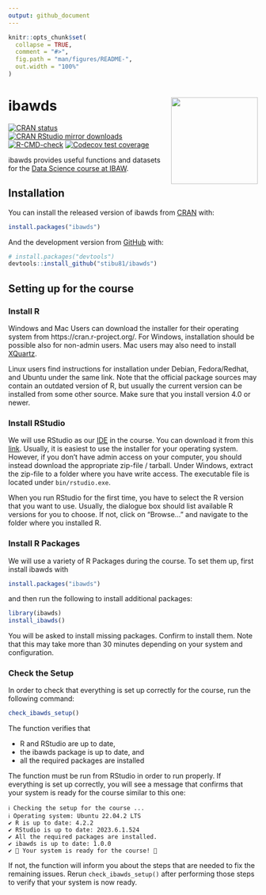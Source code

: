 ```yaml
---
output: github_document
---
```


<!-- README.md is generated from README.Rmd. Please edit that file -->

```r
knitr::opts_chunk$set(
  collapse = TRUE,
  comment = "#>",
  fig.path = "man/figures/README-",
  out.width = "100%"
)
```

# ibawds <img src="man/figures/ibawds_logo.png" align="right" width="175" />

<!-- badges: start -->
[![CRAN status](https://www.r-pkg.org/badges/version/ibawds)](https://CRAN.R-project.org/package=ibawds)
[![CRAN RStudio mirror downloads](https://cranlogs.r-pkg.org/badges/last-month/ibawds?color=blue)](https://r-pkg.org/pkg/ibawds)
[![R-CMD-check](https://github.com/stibu81/ibawds/workflows/R-CMD-check/badge.svg)](https://github.com/stibu81/ibawds/actions)
[![Codecov test coverage](https://codecov.io/gh/stibu81/ibawds/graph/badge.svg)](https://app.codecov.io/gh/stibu81/ibawds)
<!-- badges: end -->

ibawds provides useful functions and datasets for the
[Data Science course at IBAW](https://ibaw.ch/bildungsangebote/informatik/coding-data-science/data-science-ndk-hf/).


## Installation

You can install the released version of ibawds from
[CRAN](https://cran.r-project.org/package=ibawds) with:

``` r
install.packages("ibawds")
```

And the development version from [GitHub](https://github.com/) with:

``` r
# install.packages("devtools")
devtools::install_github("stibu81/ibawds")
```

## Setting up for the course

### Install R

Windows and Mac Users can download the installer for their operating system
from https://cran.r-project.org/. For Windows, installation should be
possible also for non-admin users. Mac users may also need to install
[XQuartz](https://www.xquartz.org/).

Linux users find instructions for installation under Debian, Fedora/Redhat,
and Ubuntu under the same link. Note that the official package sources may
contain an outdated version of R, but usually the current version can be
installed from some other source. Make sure that you install version 4.0 or
newer.


### Install RStudio

We will use RStudio as our
[IDE](https://en.wikipedia.org/wiki/Integrated_development_environment)
in the course. You can download it from this
[link](https://posit.co/download/rstudio-desktop/). Usually,
it is easiest to use the installer for your operating system. 
However, if you don't have admin access on your computer, you should instead
download the appropriate zip-file / tarball. Under Windows, extract the zip-file
to a folder where you have write access. The executable file is located under
`bin/rstudio.exe`.


When you run RStudio for the first time, you have to select the R version that
you want to use. Usually, the dialogue box should list available R versions for
you to choose. If not, click on "Browse..." and navigate to the folder where
you installed R.


### Install R Packages

We will use a variety of R Packages during the course. To set them up,
first install ibawds with

``` r
install.packages("ibawds")
```

and then run the following to install additional packages:

``` r
library(ibawds)
install_ibawds()
```

You will be asked to install missing packages. Confirm to install them. Note
that this may take more than 30 minutes depending on your system
and configuration.


### Check the Setup

In order to check that everything is set up correctly for the course, run
the following command:


```r
check_ibawds_setup()
```

The function verifies that

* R and RStudio are up to date,
* the ibawds package is up to date, and
* all the required packages are installed

The function must be run from RStudio in order to run properly. If everything
is set up correctly, you will see a message that confirms that your system is
ready for the course similar to this one:

```
ℹ Checking the setup for the course ...
ℹ Operating system: Ubuntu 22.04.2 LTS
✔ R is up to date: 4.2.2
✔ RStudio is up to date: 2023.6.1.524
✔ All the required packages are installed.
✔ ibawds is up to date: 1.0.0
✔ 🎉 Your system is ready for the course! 🎉
```

If not, the function will inform you about the steps
that are needed to fix the remaining issues. Rerun
`check_ibawds_setup()` after performing those steps to
verify that your system is now ready.

